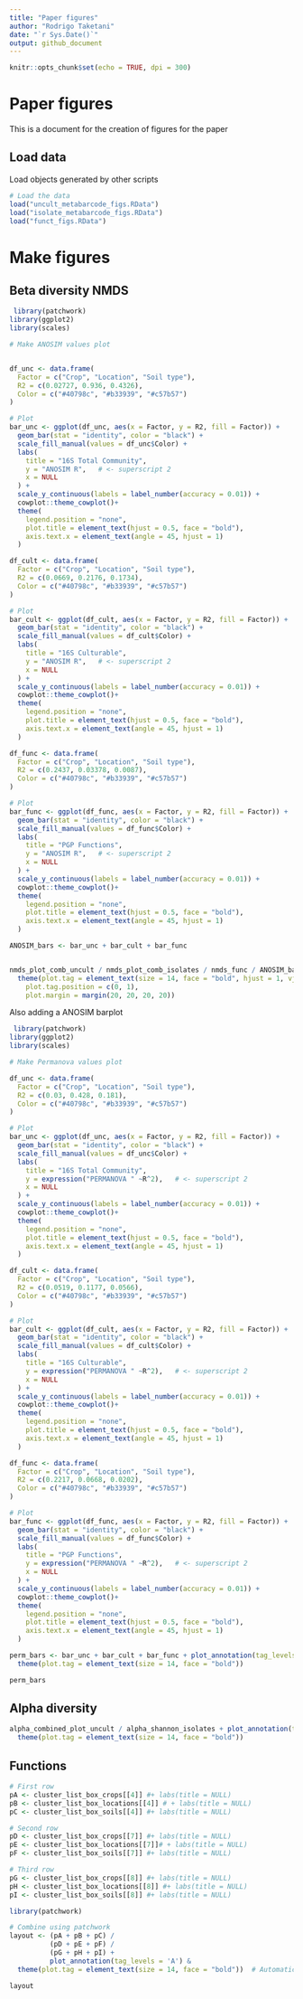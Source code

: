 ```yaml
---
title: "Paper figures"
author: "Rodrigo Taketani"
date: "`r Sys.Date()`"
output: github_document
---
```


```r
knitr::opts_chunk$set(echo = TRUE, dpi = 300)
```

# Paper figures

This is a document for the creation of figures for the paper

## Load data

Load objects generated by other scripts

```r

# Load the data
load("uncult_metabarcode_figs.RData")
load("isolate_metabarcode_figs.RData")
load("funct_figs.RData")


```

# Make figures
## Beta diversity NMDS

```r
 library(patchwork)
library(ggplot2)
library(scales)

# Make ANOSIM values plot


df_unc <- data.frame(
  Factor = c("Crop", "Location", "Soil type"),
  R2 = c(0.02727, 0.936, 0.4326),
  Color = c("#40798c", "#b33939", "#c57b57")
)

# Plot
bar_unc <- ggplot(df_unc, aes(x = Factor, y = R2, fill = Factor)) +
  geom_bar(stat = "identity", color = "black") +
  scale_fill_manual(values = df_unc$Color) +
  labs(
    title = "16S Total Community",
    y = "ANOSIM R",   # <- superscript 2
    x = NULL
  ) +
  scale_y_continuous(labels = label_number(accuracy = 0.01)) +
  cowplot::theme_cowplot()+
  theme(
    legend.position = "none",
    plot.title = element_text(hjust = 0.5, face = "bold"),
    axis.text.x = element_text(angle = 45, hjust = 1)
  )

df_cult <- data.frame(
  Factor = c("Crop", "Location", "Soil type"),
  R2 = c(0.0669, 0.2176, 0.1734),
  Color = c("#40798c", "#b33939", "#c57b57")
)

# Plot
bar_cult <- ggplot(df_cult, aes(x = Factor, y = R2, fill = Factor)) +
  geom_bar(stat = "identity", color = "black") +
  scale_fill_manual(values = df_cult$Color) +
  labs(
    title = "16S Culturable",
    y = "ANOSIM R",   # <- superscript 2
    x = NULL
  ) +
  scale_y_continuous(labels = label_number(accuracy = 0.01)) +
  cowplot::theme_cowplot()+
  theme(
    legend.position = "none",
    plot.title = element_text(hjust = 0.5, face = "bold"),
    axis.text.x = element_text(angle = 45, hjust = 1)
  )

df_func <- data.frame(
  Factor = c("Crop", "Location", "Soil type"),
  R2 = c(0.2437, 0.03378, 0.0087),
  Color = c("#40798c", "#b33939", "#c57b57")
)

# Plot
bar_func <- ggplot(df_func, aes(x = Factor, y = R2, fill = Factor)) +
  geom_bar(stat = "identity", color = "black") +
  scale_fill_manual(values = df_func$Color) +
  labs(
    title = "PGP Functions",
    y = "ANOSIM R",   # <- superscript 2
    x = NULL
  ) +
  scale_y_continuous(labels = label_number(accuracy = 0.01)) +
  cowplot::theme_cowplot()+
  theme(
    legend.position = "none",
    plot.title = element_text(hjust = 0.5, face = "bold"),
    axis.text.x = element_text(angle = 45, hjust = 1)
  )

ANOSIM_bars <- bar_unc + bar_cult + bar_func 


nmds_plot_comb_uncult / nmds_plot_comb_isolates / nmds_func / ANOSIM_bars + plot_annotation(tag_levels = 'A') &
  theme(plot.tag = element_text(size = 14, face = "bold", hjust = 1, vjust = -1), 
    plot.tag.position = c(0, 1),
    plot.margin = margin(20, 20, 20, 20))


```

Also adding a ANOSIM barplot

```r
 library(patchwork)
library(ggplot2)
library(scales)

# Make Permanova values plot

df_unc <- data.frame(
  Factor = c("Crop", "Location", "Soil type"),
  R2 = c(0.03, 0.428, 0.181),
  Color = c("#40798c", "#b33939", "#c57b57")
)

# Plot
bar_unc <- ggplot(df_unc, aes(x = Factor, y = R2, fill = Factor)) +
  geom_bar(stat = "identity", color = "black") +
  scale_fill_manual(values = df_unc$Color) +
  labs(
    title = "16S Total Community",
    y = expression("PERMANOVA " ~R^2),   # <- superscript 2
    x = NULL
  ) +
  scale_y_continuous(labels = label_number(accuracy = 0.01)) +
  cowplot::theme_cowplot()+
  theme(
    legend.position = "none",
    plot.title = element_text(hjust = 0.5, face = "bold"),
    axis.text.x = element_text(angle = 45, hjust = 1)
  )

df_cult <- data.frame(
  Factor = c("Crop", "Location", "Soil type"),
  R2 = c(0.0519, 0.1177, 0.0566),
  Color = c("#40798c", "#b33939", "#c57b57")
)

# Plot
bar_cult <- ggplot(df_cult, aes(x = Factor, y = R2, fill = Factor)) +
  geom_bar(stat = "identity", color = "black") +
  scale_fill_manual(values = df_cult$Color) +
  labs(
    title = "16S Culturable",
    y = expression("PERMANOVA " ~R^2),   # <- superscript 2
    x = NULL
  ) +
  scale_y_continuous(labels = label_number(accuracy = 0.01)) +
  cowplot::theme_cowplot()+
  theme(
    legend.position = "none",
    plot.title = element_text(hjust = 0.5, face = "bold"),
    axis.text.x = element_text(angle = 45, hjust = 1)
  )

df_func <- data.frame(
  Factor = c("Crop", "Location", "Soil type"),
  R2 = c(0.2217, 0.0668, 0.0202),
  Color = c("#40798c", "#b33939", "#c57b57")
)

# Plot
bar_func <- ggplot(df_func, aes(x = Factor, y = R2, fill = Factor)) +
  geom_bar(stat = "identity", color = "black") +
  scale_fill_manual(values = df_func$Color) +
  labs(
    title = "PGP Functions",
    y = expression("PERMANOVA " ~R^2),   # <- superscript 2
    x = NULL
  ) +
  scale_y_continuous(labels = label_number(accuracy = 0.01)) +
  cowplot::theme_cowplot()+
  theme(
    legend.position = "none",
    plot.title = element_text(hjust = 0.5, face = "bold"),
    axis.text.x = element_text(angle = 45, hjust = 1)
  )

perm_bars <- bar_unc + bar_cult + bar_func + plot_annotation(tag_levels = 'A') &
  theme(plot.tag = element_text(size = 14, face = "bold"))

perm_bars

```


## Alpha diversity

```r

alpha_combined_plot_uncult / alpha_shannon_isolates + plot_annotation(tag_levels = 'A') &
  theme(plot.tag = element_text(size = 14, face = "bold"))

```




## Functions
```r

# First row
pA <- cluster_list_box_crops[[4]] #+ labs(title = NULL)
pB <- cluster_list_box_locations[[4]] # + labs(title = NULL)
pC <- cluster_list_box_soils[[4]] #+ labs(title = NULL)

# Second row
pD <- cluster_list_box_crops[[7]] #+ labs(title = NULL)
pE <- cluster_list_box_locations[[7]]# + labs(title = NULL)
pF <- cluster_list_box_soils[[7]] #+ labs(title = NULL)

# Third row
pG <- cluster_list_box_crops[[8]] #+ labs(title = NULL)
pH <- cluster_list_box_locations[[8]] #+ labs(title = NULL)
pI <- cluster_list_box_soils[[8]] #+ labs(title = NULL)

library(patchwork)

# Combine using patchwork
layout <- (pA + pB + pC) /
          (pD + pE + pF) /
          (pG + pH + pI) +
          plot_annotation(tag_levels = 'A') &
  theme(plot.tag = element_text(size = 14, face = "bold"))  # Automatically tags A–I

layout
```

